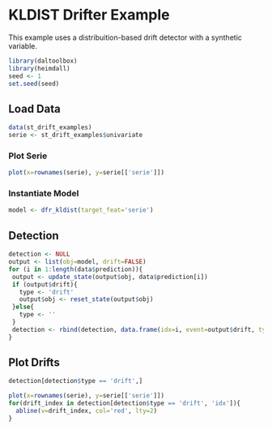 # KLDIST Drifter Example

This example uses a distribuition-based drift detector with a synthetic variable.

```r
library(daltoolbox)
library(heimdall)
seed <- 1
set.seed(seed)
```

## Load Data

```r
data(st_drift_examples)
serie <- st_drift_examples$univariate
```

### Plot Serie

```r
plot(x=rownames(serie), y=serie[['serie']])
```

### Instantiate Model

```r
model <- dfr_kldist(target_feat='serie')
```

## Detection

```r
detection <- NULL
output <- list(obj=model, drift=FALSE)
for (i in 1:length(data$prediction)){
 output <- update_state(output$obj, data$prediction[i])
 if (output$drift){
   type <- 'drift'
   output$obj <- reset_state(output$obj)
 }else{
   type <- ''
 }
 detection <- rbind(detection, data.frame(idx=i, event=output$drift, type=type))
}
```

## Plot Drifts

```r
detection[detection$type == 'drift',]
```

```r
plot(x=rownames(serie), y=serie[['serie']])
for(drift_index in detection[detection$type == 'drift', 'idx']){
  abline(v=drift_index, col='red', lty=2)
}
```
